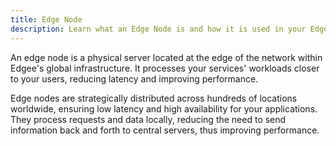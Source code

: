 ```yaml
---
title: Edge Node
description: Learn what an Edge Node is and how it is used in your Edgee project.
---
```



<EdgeeSdk />

An edge node is a physical server located at the edge of the network within Edgee's global infrastructure.
It processes your services' workloads closer to your users, reducing latency and improving performance.

Edge nodes are strategically distributed across hundreds of locations worldwide, 
ensuring low latency and high availability for your applications. 
They process requests and data locally, reducing the need to send information back and forth to central servers, 
thus improving performance.
